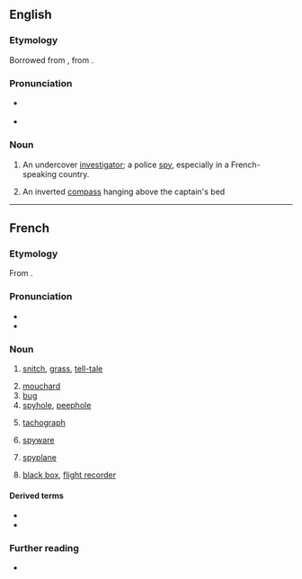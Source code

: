 ==English==

===Etymology===
Borrowed from {{bor|en|fr|mouchard}}, from {{m|fr|mouche||a fly}}.

===Pronunciation===
* {{a|UK}} {{IPA|/ˈmuːʃɑː/|lang=en}}
* {{a|US}} {{IPA|/muˈʃɑɹd/|lang=en}}

===Noun===
{{en-noun}}

# An undercover [[investigator]]; a police [[spy]], especially in a French-speaking country.
# {{lb|en|nautical}} An inverted [[compass]] hanging above the captain's bed

----

==French==

===Etymology===
From {{af|fr|mouche|-ard|t1=fly|pos2=pejorative suffix}}.

===Pronunciation===
* {{fr-IPA}}
* {{rhymes|aʁ|lang=fr}}

===Noun===
{{fr-noun|m}}

# {{lb|fr|informal}} [[snitch]], [[grass]], [[tell-tale]] {{gloss|police informant}}
#: {{syn|fr|indic|cafteur|cafard}}
# [[#English|mouchard]] {{gloss|undercover investigator}}
# [[bug]] {{gloss|hidden microphone}}
# [[spyhole]], [[peephole]]
#: {{syn|fr|judas}}
# [[tachograph]] {{gloss|device that records the distance and time traveled by a vehicle}}
#: {{syn|fr|chronotachygraphe}}
# {{lb|fr|computing}} [[spyware]] {{gloss|piece of spyware}}
#: {{syn|fr|espiogiciel}}
# {{lb|fr|aviation}} [[spyplane]]
#: {{syn|fr|avion-espion}}
# {{lb|fr|aviation}} [[black box]], [[flight recorder]]
#: {{syn|fr|boîte noire|enregistreur de vol}}

====Derived terms====
* {{l|fr|mouchardage}}
* {{l|fr|moucharder}}

===Further reading===
* {{R:TLFi}}